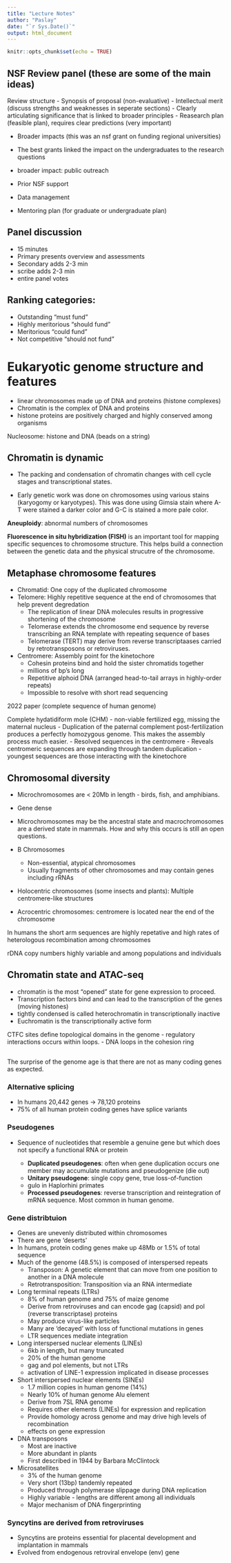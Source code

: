 ```yaml
---
title: "Lecture Notes"
author: "Paslay"
date: "`r Sys.Date()`"
output: html_document
---
```


```r
knitr::opts_chunk$set(echo = TRUE)
```

## NSF Review panel (these are some of the main ideas)

Review structure
- Synopsis of proposal (non-evaluative)
- Intellectual merit (discuss strengths and weaknesses in seperate sections)
  - Clearly articulating significance that is linked to broader principles
  - Reasearch plan (feasible plan), requires clear predictions (very important)
  
  
- Broader impacts (this was an nsf grant on funding regional universities)
 - The best grants linked the impact on the undergraduates to the research questions
 - broader impact: public outreach
 
 
- Prior NSF support
- Data management
- Mentoring plan (for graduate or undergraduate plan)
 
 
## Panel discussion
- 15 minutes
- Primary presents overview and assessments
- Secondary adds 2-3 min
- scribe adds 2-3 min
- entire panel votes
 
## Ranking categories:
- Outstanding "must fund"
- Highly meritorious "should fund"
- Meritorious "could fund"
- Not competitive "should not fund"


# Eukaryotic genome structure and features

- linear chromosomes made up of DNA and proteins (histone complexes)
 - Chromatin is the complex of DNA and proteins
 - histone proteins are positively charged and highly conserved among organisms
 
Nucleosome: histone and DNA (beads on a string)

## Chromatin is dynamic
- The packing and condensation of chromatin changes with cell cycle stages and transcriptional states. 

- Early genetic work was done on chromosomes using various stains (karyogomy or karyotypes). This was done using Gimsia stain where A-T were stained a darker color and G-C is stained a more pale color.

**Aneuploidy**: abnormal numbers of chromosomes

**Fluorescence in situ hybridization (FISH)** is an important tool for mapping specific sequences to chromosome structure. This helps build a connection between the genetic data and the physical strucutre of the chromosome.

## Metaphase chromosome features
- Chromatid: One copy of the duplicated chromosome
- Telomere: Highly repetitive sequence at the end of chromosomes that help prevent degredation
  - The replication of linear DNA molecules results in progressive shortening of the chromosome
  - Telomerase extends the chromosome end sequence by reverse transcribing an RNA template with repeating sequence of bases
  - Telomerase (TERT) may derive from reverse transcriptaases carried by retrotransposons or retroviruses.
- Centromere: Assembly point for the kinetochore
  - Cohesin proteins bind and hold the sister chromatids together
  - millions of bp's long
  - Repetitive alphoid DNA (arranged head-to-tail arrays in highly-order repeats)
  - Impossible to resolve with short read sequencing
  
2022 paper (complete sequence of human genome)

Complete hydatidiform mole (CHM)
- non-viable fertilized egg, missing the maternal nucleus
- Duplication of the paternal complement post-fertilization produces a perfectly homozygous genome. This makes the assembly process much easier.
- Resolved sequences in the centromere
- Reveals centromeric sequences are expanding through tandem duplication
- youngest sequences are those interacting with the kinetochore

## Chromosomal diversity
- Microchromosomes are < 20Mb in length - birds, fish, and amphibians.
 - Gene dense
 
- Microchromosomes may be the ancestral state and macrochromosomes are a derived state in mammals. How and why this occurs is still an open questions.

- B Chromosomes
  - Non-essential, atypical chromosomes
  - Usually fragments of other chromosomes and may contain genes including rRNAs
  
- Holocentric chromosomes (some insects and plants): Multiple centromere-like structures
- Acrocentric chromosomes: centromere is located near the end of the chromosome

In humans the short arm sequences are highly repetative and high rates of heterologous recombination among chromosomes

rDNA copy numbers highly variable and among populations and individuals


## Chromatin state and ATAC-seq

- chromatin is the most "opened" state for gene expression to proceed.
- Transcription factors bind and can lead to the transcription of the genes (moving histones)
- tightly condensed is called heterochromatin in transcriptionally inactive
- Euchromatin is the transcriptionally active form

CTFC sites define topological domains in the genome
- regulatory interactions occurs within loops.
- DNA loops in the cohesion ring


## 

The surprise of the genome age is that there are not as many coding genes as expected.

### Alternative splicing
- In humans 20,442 genes -> 78,120 proteins
- 75% of all human protein coding genes have splice variants

### Pseudogenes
- Sequence of nucleotides that resemble a genuine gene but which does not specify a functional RNA or protein

  - **Duplicated pseudogenes**: often when gene duplication occurs one member may accumulate mutations and pseudogenize (die out)
  - **Unitary pseudogene**: single copy gene, true loss-of-function
  - gulo in Haplorhini primates
  - **Processed pseudogenes**: reverse transcription and reintegration of mRNA sequence. Most common in human genome.
  

### Gene distribtuion
- Genes are unevenly distributed within chromosomes
- There are gene 'deserts'
- In humans, protein coding genes make up 48Mb or 1.5% of total sequence
- Much of the genome (48.5%) is composed of interspersed repeats
  - Transposon: A genetic element that can move from one position to another in a DNA molecule
  - Retrotransposition: Transposition via an RNA intermediate

- Long terminal repeats (LTRs)
  - 8% of human genome and 75% of maize genome
  - Derive from retroviruses and can encode gag (capsid) and pol (reverse transcriptase) proteins
  - May produce virus-like particles
  - Many are 'decayed' with loss of functional mutations in genes
  - LTR sequences mediate integration
  
- Long interspersed nuclear elements (LINEs)
  - 6kb in length, but many truncated
  - 20% of the human genome
  - gag and pol elements, but not LTRs
  - activation of LINE-1 expression implicated in disease processes
  
- Short interspersed nuclear elements (SINEs)
  - 1.7 million copies in human genome (14%)
  - Nearly 10% of human genome Alu element
  - Derive from 7SL RNA genome
  - Requires other elements (LINEs) for expression and replication
  - Provide homology across genome and may drive high levels of recombination
  - effects on gene expression
  
- DNA transposons
  - Most are inactive
  - More abundant in plants
  - First described in 1944 by Barbara McClintock
  
- Microsatellites
  - 3% of the human genome
  - Very short (13bp) tandemly repeated
  - Produced through polymerase slippage during DNA replication
  - Highly variable - lengths are different among all individuals
  - Major mechanism of DNA fingerprinting
  
  
### Syncytins are derived from retroviruses
- Syncytins are proteins essential for placental development and implantation in mammals
- Evolved from endogenous retroviral envelope (env) gene


  
  
  




















 
 

















 
 










 
 

